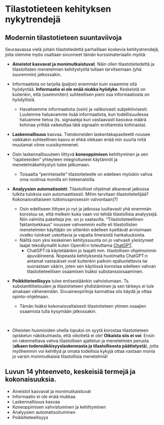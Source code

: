 \lefthyphenmin=62
\righthyphenmin=62
# Tilastotieteen kehityksen nykytrendejä {#luku14}

## Modernin tilastotieteen suuntaviivoja

Seuraavassa vielä joitain tilastotiedettä parhaillaan koskevia kehitystrendejä, joita olemme myös osaltaan sivunneet tämän kurssimateriaalin myötä:

- __Aineistot kasvavat ja monimutkaistuvat__. Näin ollen tilastotietedettä ja tilastollisten menetelmien kehitystyötä tullaan tarvitsemaan (yhä suuremmin) jatkossakin.

- Informaatiota on tarjolla (paljon) enemmän kuin osaamme sitä hyödyntää. __Informaatio ei ole enää niukka hyödyke__. Keskeistä on kuitenkin, että (useimmiten) suhteellisen pieni osa informaatiosta on hyödyllistä.
  - Havaitsemme informaatiota (osin) ja valikoivasti subjektiivisesti. Luulemme haluavamme lisää informaatiota, kun todellisuudessa haluamme tietoa (ts. signaaleja kun vastaavasti kasvava määrä kohinaa yrittää vaikeuttaa tätä signaalin erottamista kohinasta).
- __Laskennallisuus__ kasvaa. Tietokoneiden laskentakapasiteetti nousee vaikkakin suhteellinen kasvu ei ehkä olekaan enää niin suurta mitä muutamat viime vuosikymmenet.
- Osin laskennallisuuteen liittyvä __koneoppimisen__ kehittyminen ja sen "rajatieteiden" yhteyteen integroituneet käytännöt ja menetelmäkehitystyö tulee jatkumaan. 
  - Toisaalta "perinteiselle" tilastotieteelle on edelleen myöskin vahva oma roolinsa monilla eri tieteenaloilla.
- __Analyysien automatisointi__: Tilastolliset ohjelmat alkanevat jatkossa tulkita tuloksia osin automaattisesti. Mihin tarvitaan tilastotieteilijää? Kokonaisvaltaiseen tutkimusprosessin valvontaan(?)
  - Osin edelliseen liittyen jo nyt ja jatkossa luultavasti yhä enemmän korostuu se, että melkein kuka vaan voi tehdä tilastollisia analyysejä. Niin valmiita paketteja jne. on jo saatavilla. "Tilastotieteellinen faktantsekkaus" noussee vahvemmin esille eli tilastollisten menetelmien käyttäjän on sittenkin edelleen kyettävät arvioimaan ovatko tulokset uskottavia ja vapaita ilmeisistä hankaluuksista.
  - Näiltä osin yksi keskeinen kehityssuunta on jo vahvasti yleistyneet laajat tekoälymallit kuten OpenAI:n toteuttama [ChatGPT](https://chat.openai.com/).
    - ChatGPT:tä käytetäänkin jo laajalti mm. tilastollisen ohjelmoinnin apuvälineenä. Nopeasta kehityksestä huolimatta ChatGPT:n antamat vastaukset ovat kuitenkin paikoin epäluotettavia tai suorastaan väärin, joten sen käytössä korostaa edelleen vahvan tilastotieteellisen osaamisen lisäksi substanssiosaaminen.
- __Poikkitieteellisyys__ tulee entisestäänkin vahvistumaan. Ts. substanttitietouden ja tilastotieteen yhdistäminen ja sen tärkeys ei tule ainakaan vähenemään. Sivuaineopintoja kannattaa siis käydä ja ottaa opinto-ohjelmaan.
  - Tämän lisäksi kokonaisvaltaisesti tilastotieteen ytimen osaajien osaamista tulla kysymään jatkossakin.

\

- Oheisten huomioiden ohella lopuksi on syytä korostaa tilastotieteen opiskelun näkökulmasta, että oikotietä ei ole! __Oikaista siis ei voi__: Ensin on rakennettava vahva tilastollisen ajattelun ja menetelmien perusta (__alkaen todennäköisyyslaskennasta ja tilastollisesta päättelystä__), jotta myöhemmin voi kehittyä ja omata todellisia kykyjä ottaa vastaan monia jo varsin monimutkaisia tilastollisia menetelmiä!

## Luvun 14 yhteenveto, keskeisiä termejä ja kokonaisuuksia.

- Aineistot kasvavat ja monimutkaistuvat
- Informaatio ei ole enää niukkaa
- Laskennallisuus kasvaa
- Koneoppimisen vahvistuminen ja kehittyminen
- Analyysien automatisoituminen
- Poikkitieteellisyys